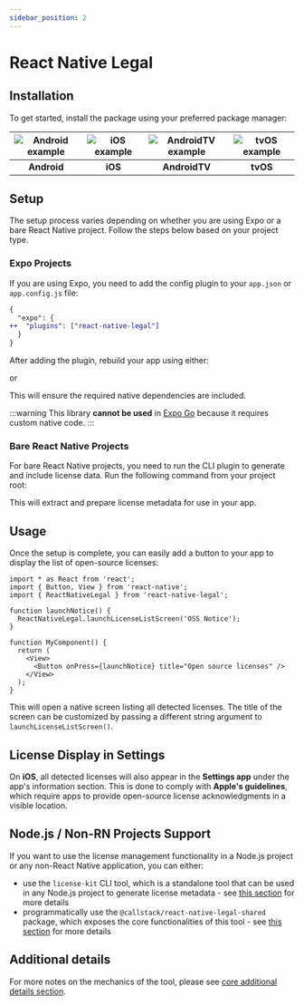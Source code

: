 ```yaml
---
sidebar_position: 2
---
```



# React Native Legal

## Installation

To get started, install the package using your preferred package manager:

<PackageManagerTabs command="install react-native-legal" />

| ![Android example](https://github.com/callstackincubator/react-native-legal/raw/main/static/android-expo.gif) | ![iOS example](https://github.com/callstackincubator/react-native-legal/raw/main/static/ios-expo.gif) | ![AndroidTV example](https://github.com/callstackincubator/react-native-legal/raw/main/static/android-tv.gif) | ![tvOS example](https://github.com/callstackincubator/react-native-legal/raw/main/static/tvos.gif) |
| :-----------------------------------------------------------------------------------------------------------: | :---------------------------------------------------------------------------------------------------: | :-----------------------------------------------------------------------------------------------------------: | :------------------------------------------------------------------------------------------------: |
|                                                  **Android**                                                  |                                                **iOS**                                                |                                                 **AndroidTV**                                                 |                                              **tvOS**                                              |

## Setup

The setup process varies depending on whether you are using Expo or a bare React Native project. Follow the steps below based on your project type.

### Expo Projects

If you are using Expo, you need to add the config plugin to your `app.json` or `app.config.js` file:

```diff
{
  "expo": {
++  "plugins": ["react-native-legal"]
  }
}
```

After adding the plugin, rebuild your app using either:

<PackageManagerTabs command="expo prebuild" />

or

<PackageManagerTabs command="eas build" />

This will ensure the required native dependencies are included.

:::warning
This library **cannot be used** in [Expo Go](https://expo.dev/go) because it requires custom native code.
:::

### Bare React Native Projects

For bare React Native projects, you need to run the CLI plugin to generate and include license data. Run the following command from your project root:

<PackageManagerTabs command="react-native legal-generate" />

This will extract and prepare license metadata for use in your app.

## Usage

Once the setup is complete, you can easily add a button to your app to display the list of open-source licenses:

```tsx
import * as React from 'react';
import { Button, View } from 'react-native';
import { ReactNativeLegal } from 'react-native-legal';

function launchNotice() {
  ReactNativeLegal.launchLicenseListScreen('OSS Notice');
}

function MyComponent() {
  return (
    <View>
      <Button onPress={launchNotice} title="Open source licenses" />
    </View>
  );
}
```

This will open a native screen listing all detected licenses. The title of the screen can be customized by passing a different string argument to `launchLicenseListScreen()`.

## License Display in Settings <Badge text="iOS" type="info" />

On **iOS**, all detected licenses will also appear in the **Settings app** under the app's information section. This is done to comply with **Apple's guidelines**, which require apps to provide open-source license acknowledgments in a visible location.

## Node.js / Non-RN Projects Support

If you want to use the license management functionality in a Node.js project or any non-React Native application, you can either:

- use the `license-kit` CLI tool, which is a standalone tool that can be used in any Node.js project to generate license metadata - see [this section](/docs/standalone-cli) for more details
- programmatically use the `@callstack/react-native-legal-shared` package, which exposes the core functionalities of this tool - see [this section](/docs/programmatic-usage) for more details

## Additional details

For more notes on the mechanics of the tool, please see [core additional details section](/docs/programmatic-usage#additional-details).
